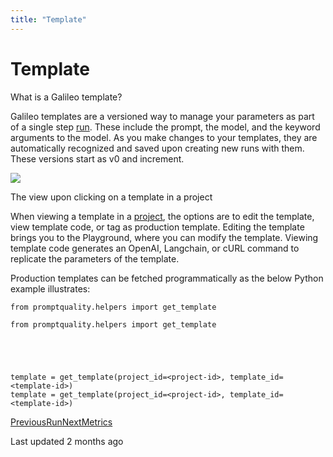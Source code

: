 ```yaml
---
title: "Template"
---
```


# Template

What is a Galileo template?

Galileo templates are a versioned way to manage your parameters as part of a single step [run](/galileo/gen-ai-studio-products/galileo-evaluate/concepts/run). These include the prompt, the model, and the keyword arguments to the model. As you make changes to your templates, they are automatically recognized and saved upon creating new runs with them. These versions start as v0 and increment.

![](https://docs.rungalileo.io/~gitbook/image?url=https%3A%2F%2F1924900477-files.gitbook.io%2F%7E%2Ffiles%2Fv0%2Fb%2Fgitbook-x-prod.appspot.com%2Fo%2Fspaces%252F4jVWiQpRqmi04OnqZmn2%252Fuploads%252FvcaS47RddubJIZkYwXvY%252FScreenshot%25202024-05-24%2520at%252010.42.58%25E2%2580%25AFAM.png%3Falt%3Dmedia%26token%3Df8445257-bcf4-4f9c-9c70-d9be71ca3f29&width=768&dpr=4&quality=100&sign=46b42c14&sv=1)

The view upon clicking on a template in a project

When viewing a template in a [project](/galileo/gen-ai-studio-products/galileo-evaluate/concepts/project), the options are to edit the template, view template code, or tag as production template. Editing the template brings you to the Playground, where you can modify the template. Viewing template code generates an OpenAI, Langchain, or cURL command to replicate the parameters of the template.

Production templates can be fetched programmatically as the below Python example illustrates:

```
from promptquality.helpers import get_template

from promptquality.helpers import get_template





template = get_template(project_id=<project-id>, template_id=<template-id>)
template = get_template(project_id=<project-id>, template_id=<template-id>)
```

[PreviousRun](/galileo/gen-ai-studio-products/galileo-evaluate/concepts/run)[NextMetrics](/galileo/gen-ai-studio-products/galileo-evaluate/concepts/metrics)

Last updated 2 months ago